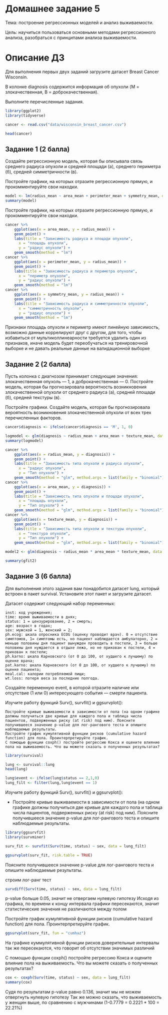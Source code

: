 # Домашнее задание 5

Тема: построение регрессионных моделей и анализ выживаемости.

Цель: научиться пользоваться основными методами регрессионного анализа, разобраться с принципами анализа выживаемости.


# Описание ДЗ

Для выполнения первых двух заданий загрузите датасет Breast Cancer Wisconsin.

В колонке diagnosis содержится информация об опухоли (M = злокачественная, B = доброкачественная).

Выполните перечисленные задания.
```r
library(ggplot2)
library(tidyverse)
```

```r
cancer <- read.csv("data/wisconsin_breast_cancer.csv")

head(cancer)
```
## Задание 1 (2 балла)

Создайте регрессионную модель, которая бы описывала связь среднего радиуса опухоли и средней площади (а), среднего периметра (б), средней симметричности (в).

Постройте графики, на которых отразите регрессионную прямую, и прокомментируйте свои находки.

```r
model <- lm(radius_mean ~ area_mean + perimeter_mean + symmetry_mean, data = cancer)
summary(model)
```
Постройте графики, на которых отразите регрессионную прямую, и прокомментируйте свои находки.
```r
cancer %>%
    ggplot(aes(x = area_mean, y = radius_mean)) +
    geom_point() +
    labs(title = "Зависимость радиуса и площади опухоли",
      x = "площадь опухоли",
      y = "радиус опухоли") + 
    geom_smooth(method = "lm")
cancer %>%
    ggplot(aes(x = perimeter_mean, y = radius_mean)) +
    geom_point() +
    labs(title = "Зависимость радиуса и периметра опухоли",
      x = "периметр опухоли",
      y = "радиус опухоли") +
    geom_smooth(method = "lm")
cancer %>%
    ggplot(aes(x = symmetry_mean, y = radius_mean)) +
    geom_point() +
    labs(title = "Зависимость радиуса и симметричности опухоли",
      x = "симметричность опухоли",
      y = "радиус опухоли") +
    geom_smooth(method = "lm")
```

Признаки площадь опухоли и периметр имеют линейную зависимость, возможно данные коррелируют друг с другом, для того, чтобы избавиться от мультиколлинеарности требуется удалить один из признаков, иначе модель будет переобучаться на тренировочной выборке и не давать реальные данные на валидационной выборке

## Задание 2 (2 балла)

Пусть колонка с диагнозом принимает следующие значения: злокачественная опухоль — 1, а доброкачественная — 0. Постройте модель, которая бы прогнозировала вероятность возникновения злокачественной опухоли от среднего радиуса (а), средней площади (б), средней текстуры (в).

Постройте графики. Создайте модель, которая бы прогнозировала вероятность возникновения злокачественной опухоли от всех трех перечисленных факторов.

```r
cancer$diagnosis <- ifelse(cancer$diagnosis == 'M', 1, 0)
```

```r
logmodel <- glm(diagnosis ~ radius_mean + area_mean + texture_mean, data = cancer, family = "binomial")
summary(logmodel)
```
```r
cancer %>%
    ggplot(aes(x = radius_mean, y = diagnosis)) +
    geom_point() +
    labs(title = "Зависимость типа опухоли и радиуса опухоли",
      x = "радиус опухоли",
      y = "Тип опухоли") +
    geom_smooth(method = "glm", method.args = list(family = "binomial"))
cancer %>%
    ggplot(aes(x = area_mean, y = diagnosis)) +
    geom_point() +
    labs(title = "Зависимость типа опухоли и площади опухоли",
      x = "площадь опухоли",
      y = "Тип опухоли") +
    geom_smooth(method = "glm", method.args = list(family = "binomial"))
cancer %>%
    ggplot(aes(x = texture_mean, y = diagnosis)) +
    geom_point() +
    labs(title = "Зависимость типа опухоли и текстуры опухоли",
      x = "текстура опухоли",
      y = "Тип опухоли") +
    geom_smooth(method = "glm", method.args = list(family = "binomial"))
```

```r
model2 <- glm(diagnosis ~ radius_mean * area_mean * texture_mean, data = cancer, family = "binomial")

summary(gfit2)
```
## Задание 3 (6 балла)

Для выполнения этого задания вам понадобится датасет lung, который встроен в пакет survival. Установите этот пакет и загрузите датасет.

Датасет содержит следующий набор переменных:

    inst: код учреждения;
    time: время выживаемости в днях;
    status: 1 = цензурирование, 2 = смерть;
    age: возраст в годах;
    sex: мужской = 1, женский = 2;
    ph.ecog: шкала опросника ECOG (оценку проводит врач). 0 = отсутствие симптомов, 1= симптомы есть, но пациент наблюдается амбулаторно, 2 = меньше половины дня пациент вынужден проводить в постели, 3 = больше половины дня нуждается в отдыхе лежа, но не прикован к постели, 4 = прикован к постели;
    ph.karno: шкала Карновского (от 0 до 100, от худшего к лучшему) по оценке врача;
    pat.karno: шкала Карновского (от 0 до 100, от худшего к лучшему) по оценке пациента;
    meal.cal: калории потребляемой пищи;
    wt.loss: потеря веса за последние полгода.

Создайте переменную event, в которой отразите наличие или отсутствие (1 или 0) интересующего события — смерти пациента.

Изучите работу функций Surv(), survfit() и ggsurvplot():

    Постройте кривые выживаемости в зависимости от пола (на одном графике должны получиться две кривые для каждого пола и таблица числа пациентов, подверженных риску (at risk) под ним). Поясните получившееся значение p-value для лог-рангового теста и опишите наблюдаемые результаты.
    Постройте график кумулятивной функции рисков (cumulative hazard function) для пола. Проинтерпретируйте график.
    С помощью функции coxph() постройте регрессию Кокса и оцените влияние пола на выживаемость. Что вы можете сказать о полученных результатах?

```r
library(survival)
```

```r
lung <- survival::lung
head(lung)
```
```r
lung$event <- ifelse(lung$status == 2,1,0)
lung_filt <- filter(lung,lung$event == 1)
```

Изучите работу функций Surv(), survfit() и ggsurvplot():

-   Постройте кривые выживаемости в зависимости от пола (на одном графике должны получиться две кривые для каждого пола и таблица числа пациентов, подверженных риску (at risk) под ним). Поясните получившееся значение p-value для лог-рангового теста и опишите наблюдаемые результаты.

```r
library(ggsurvfit)
library(survminer)
```


```r
surv_fit <- survfit(Surv(time, status) ~ sex, data = lung_filt)

ggsurvplot(surv_fit, risk.table = TRUE)
```
Поясните получившееся значение p-value для лог-рангового теста и опишите наблюдаемые результаты.

строим лог-ранг тест
```r
survdiff(Surv(time, status) ~ sex, data = lung_filt)
```
p-value больше 0.05, значит не отвергаем нулевую гипотезу
Исходя из графика, по времени к концу интервала графики пересекаются, значит статистические значения не различаются между полом

Постройте график кумулятивной функции рисков (cumulative hazard function) для пола. Проинтерпретируйте график.



```r
ggsurvplot(surv_fit, fun = "cumhaz")
```
На графике куммулятивной функции рисков доверительные интервалы так же пересекаются, что говорит об отсутствии значимых различий

С помощью функции coxph() постройте регрессию Кокса и оцените влияние пола на выживаемость. Что вы можете сказать о полученных результатах?

```r
cox <- coxph(Surv(time, status) ~ sex, data = lung_filt)
summary(cox)
```
Судя по результатам p-value равно 0.136, значит мы не можем отвергнуть нулевую гипотезу
Так же можно сказать, что выживаемость у женщин выше, по сравнению с мужчинами (1-0.7779 = 0.2221 * 100 = 22.21%)














